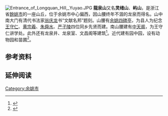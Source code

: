 [[File:Entrance_of_Longquan_Hill,_Yuyao.JPG|thumb]]
'''龍泉山'''又名'''灵绪山'''、'''屿山'''，是浙江省[[餘姚市|餘姚市]]的一座山丘，位于余姚市中心偏西，因山腰终年不涸的龙泉而得名。山中南大门有清代书法家[[翁庆龙|翁庆龙]]书“文献名邦”题刻。山腰有[[余姚四碑亭|余姚四碑亭]]，为县人为纪念[[王守仁|王守仁]]、[[黄宗羲|黄宗羲]]、[[朱舜水|朱舜水]]、[[严子陵|严子陵]]四位同乡先贤而建。南山腰建有[[中天阁|中天阁]]，为王守仁讲学处。此外还有龙泉井、龙泉室、文昌阁等建筑<ref>{{cite web|url=http://www.cnnb.com.cn/gb/node2/channel/node13890/node14068/node14073/node14112/userobject7ai648859.html|title=余姚龙泉山|publisher=天下宁波帮|accessdate=2014-08-03|deadurl=yes|archiveurl=https://web.archive.org/web/20150923205044/http://www.cnnb.com.cn/gb/node2/channel/node13890/node14068/node14073/node14112/userobject7ai648859.html|archivedate=2015-09-23}}</ref>。近代建有园中园，设有动物园和苗圃<ref>{{cite web|url=http://www.yynews.net.cn/eyyrb/2013/06/21/5/content_3.htm|title=园中园暂无扩建搬迁计划|publisher=余姚日报|date=2013-06-21|accessdate=2014-08-03}}</ref>。

== 参考资料 ==
{{reflist}}

== 延伸阅读 ==
{{Wikisource further reading}}

{{Zhejiang-stub}}

[[Category:余姚市|Category:余姚市]]
